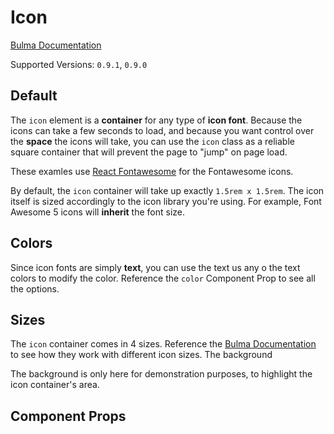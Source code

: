 

<Meta title="Elements/Icon" component={Icon} />

# Icon

[Bulma Documentation](https://bulma.io/documentation/elements/icon/)

Supported Versions: `0.9.1`, `0.9.0`

## Default

The `icon` element is a **container** for any type of **icon font**. Because the icons can take a few seconds to load, and because you want control over the **space** the icons will take, you can use the `icon` class as a reliable square container that will prevent the page to "jump" on page load.

These examles use [React Fontawesome](https://github.com/FortAwesome/react-fontawesome) for the Fontawesome icons.

<Canvas>
  <Story name="Default">
    <Icon>
      <FontAwesomeIcon icon={faHome} />
    </Icon>
  </Story>
</Canvas>

By default, the `icon` container will take up exactly `1.5rem x 1.5rem`. The icon itself is sized accordingly to the icon library you're using. For example, Font Awesome 5 icons will **inherit** the font size.

## Colors

Since icon fonts are simply **text**, you can use the text us any o the text colors to modify the color. Reference the `color` Component Prop to see all the options.

<Canvas>
  <Story name="Colors">
    <div>
      <Icon color="info">
        <FontAwesomeIcon icon={faInfoCircle} />
      </Icon>
      <Icon color="success">
        <FontAwesomeIcon icon={faCheckSquare} />
      </Icon>
      <Icon color="warning">
        <FontAwesomeIcon icon={faExclamationTriangle} />
      </Icon>
      <Icon color="danger">
        <FontAwesomeIcon icon={faBan} />
      </Icon>
    </div>
    <div>
      <Icon color="info-light">
        <FontAwesomeIcon icon={faInfoCircle} />
      </Icon>
      <Icon color="success-light">
        <FontAwesomeIcon icon={faCheckSquare} />
      </Icon>
      <Icon color="warning-light">
        <FontAwesomeIcon icon={faExclamationTriangle} />
      </Icon>
      <Icon color="danger-light">
        <FontAwesomeIcon icon={faBan} />
      </Icon>
    </div>
    <div>
      <Icon color="info-dark">
        <FontAwesomeIcon icon={faInfoCircle} />
      </Icon>
      <Icon color="success-dark">
        <FontAwesomeIcon icon={faCheckSquare} />
      </Icon>
      <Icon color="warning-dark">
        <FontAwesomeIcon icon={faExclamationTriangle} />
      </Icon>
      <Icon color="danger-dark">
        <FontAwesomeIcon icon={faBan} />
      </Icon>
    </div>
  </Story>
</Canvas>

## Sizes

The `icon` container comes in 4 sizes. Reference the [Bulma Documentation](https://bulma.io/documentation/elements/icon/#sizes) to see how they work with different icon sizes. The background

The background is only here for demonstration purposes, to highlight the icon container's area.

<Canvas>
  <Story name="Sizes">
    <div>
      <Icon className="has-background-warning" size="small">
        <FontAwesomeIcon icon={faHome} />
      </Icon>
    </div>
    <div>
      <Icon className="has-background-warning" >
        <FontAwesomeIcon icon={faHome} />
      </Icon>
    </div>
    <div>
      <Icon className="has-background-warning" size="medium">
        <FontAwesomeIcon icon={faHome} />
      </Icon>
    </div>
    <div>
      <Icon className="has-background-warning" size="large">
        <FontAwesomeIcon icon={faHome} />
      </Icon>
    </div>
  </Story>
</Canvas>

## Component Props

<ArgsTable of={Icon} />
